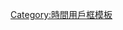 {{User GMT|-9}}<includeonly>[[Category:UTC-9區維基人|{{PAGENAME}}]]</includeonly><noinclude>
[[Category:時間用戶框模板]]
</noinclude>